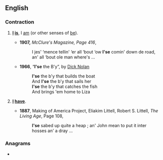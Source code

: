 {{also|ise|işe|-ise|Ise}}
==English==

===Contraction===
{{en-cont}}

# {{lb|en|nonstandard}} {{n-g|Contraction of}} '''[[I]] [[is]]''', {{n-g|meaning}} I [[am]] (or other senses of [[be]]).
#* '''1907,''' ''McClure's Magazine, Page 416'',
#*: I jes' ‘mence tellin' ‘er all ‘bout ‘ow '''I'se''' comin' down de road, an' all ‘bout ole man where's ...
#* '''1966''', “'''I'se''' the B'y”, by [[w:Dick Nolan|Dick Nolan]]
#*: '''I'se''' the b'y that builds the boat
#*: And '''I'se''' the b'y that sails her
#*: '''I'se''' the b'y that catches the fish
#*: And brings 'em home to Liza
# {{lb|en|nonstandard}} {{n-g|Contraction meaning}} '''[[I]] [[have]]'''.
#* '''1887''', Making of America Project, Eliakim Littell, Robert S. Littell, ''The Living Age'', Page 108,
#*: '''I'se''' sabed up quite a heap ; an' John mean to put it inter hosses an' a dray ...

===Anagrams===
* {{anagrams|en|a=eis|-ies|-sie|EIS|EIs|ESI|ies|sei|sie}}